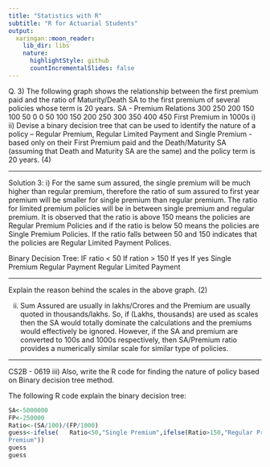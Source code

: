 ```yaml
---
title: "Statistics with R"
subtitle: "R for Actuarial Students"
output:
  xaringan::moon_reader:
    lib_dir: libs
    nature:
      highlightStyle: github
      countIncrementalSlides: false
---
```



Q. 3) The following graph shows the relationship between the first premium paid and the ratio of
Maturity/Death SA to the first premium of several policies whose term is 20 years.
SA - Premium Relations
300
250
200
150
100
50
0
0
50
100
150
200
250
300
350
400
450
First Premium in 1000s
i)
ii)
Devise a binary decision tree that can be used to identify the nature of a policy – Regular
Premium, Regular Limited Payment and Single Premium - based only on their First
Premium paid and the Death/Maturity SA (assuming that Death and Maturity SA are
the same) and the policy term is 20 years. (4)


---

Solution 3:
i) For the same sum assured, the single premium will be much higher than regular premium, therefore
the ratio of sum assured to first year premium will be smaller for single premium than regular
premium. The ratio for limited premium policies will be in between single premium and regular
premium.
It is observed that the ratio is above 150 means the policies are Regular Premium Policies and if the
ratio is below 50 means the policies are Single Premium Policies. If the ratio falls between 50 and 150
indicates that the policies are Regular Limited Payment Polices.

Binary Decision Tree:
IF ratio < 50
If ration > 150
If yes
If yes
Single Premium
Regular Payment
Regular Limited
Payment

---

Explain the reason behind the scales in the above graph. (2)

ii) Sum Assured are usually in lakhs/Crores and the Premium are usually quoted in thousands/lakhs.
So, if (Lakhs, thousands) are used as scales then the SA would totally dominate the calculations and
the premiums would effectively be ignored. However, if the SA and premium are converted to 100s
and 1000s respectively, then SA/Premium ratio provides a numerically similar scale for similar type
of policies.


---

CS2B - 0619
iii)
Also, write the R code for finding the nature of policy based on Binary decision tree
method.

 The following R code explain the binary decision tree:
 
```r
SA<-5000000
FP<-250000
Ratio<-(SA/100)/(FP/1000)
guess<-ifelse(   Ratio<50,"Single Premium",ifelse(Ratio>150,"Regular Premium","Regular Limited
Premium"))
guess
guess

```